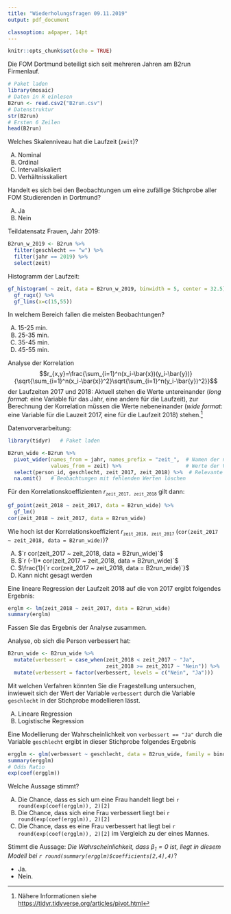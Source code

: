 ```yaml
---
title: "Wiederholungsfragen 09.11.2019"
output: pdf_document

classoption: a4paper, 14pt
---
```


```r
knitr::opts_chunk$set(echo = TRUE)
```


Die FOM Dortmund beteiligt sich seit mehreren Jahren am B2run Firmenlauf.
```r
# Paket laden
library(mosaic)
# Daten in R einlesen
B2run <- read.csv2("B2run.csv")
# Datenstruktur
str(B2run)
# Ersten 6 Zeilen
head(B2run)
```

Welches Skalenniveau hat die Laufzeit (`zeit`)?

A.  Nominal
B.  Ordinal
C.  Intervallskaliert
D.  Verhältnisskaliert

\vspace{2cm}

Handelt es sich bei den Beobachtungen um eine zufällige Stichprobe aller FOM Studierenden in Dortmund?

A.  Ja
B.  Nein



\newpage

Teildatensatz Frauen, Jahr 2019:

```r
B2run_w_2019 <- B2run %>%
  filter(geschlecht == "w") %>%
  filter(jahr == 2019) %>%
  select(zeit)
```

Histogramm der Laufzeit:

```r
gf_histogram( ~ zeit, data = B2run_w_2019, binwidth = 5, center = 32.5) %>%
  gf_rugx() %>%
  gf_lims(x=c(15,55))
```

In welchem Bereich fallen die meisten Beobachtungen?

A.  15-25 min.
B.  25-35 min.
C.  35-45 min.
D.  45-55 min.

\newpage

Analyse der Korrelation $$r_{x,y}=\frac{\sum_{i=1}^n(x_i-\bar{x})(y_i-\bar{y})}{\sqrt{\sum_{i=1}^n(x_i-\bar{x})^2}\sqrt{\sum_{i=1}^n(y_i-\bar{y})^2}}$$ der Laufzeiten 2017 und 2018: Aktuell stehen die Werte untereinander (*long format*: eine Variable für das Jahr, eine andere für die Laufzeit), zur Berechnung der Korrelation müssen die Werte nebeneinander (*wide format*: eine Variable für die Lauzeit 2017, eine für die Laufzeit 2018) stehen.^[Nähere Informationen siehe [https://tidyr.tidyverse.org/articles/pivot.html](https://tidyr.tidyverse.org/articles/pivot.html)]

Datenvorverarbeitung:

```r
library(tidyr)   # Paket laden

B2run_wide <-B2run %>%
  pivot_wider(names_from = jahr, names_prefix = "zeit_",  # Namen der neuen Variablen
              values_from = zeit) %>%                     # Werte der Variablen
  select(person_id, geschlecht, zeit_2017, zeit_2018) %>%  # Relevante Variablen auswählen
  na.omit()   # Beobachtungen mit fehlenden Werten löschen
```

Für den Korrelationskoeffizienten $r_{\texttt{zeit\_2017, zeit\_2018}}$ gilt dann:

```r
gf_point(zeit_2018 ~ zeit_2017, data = B2run_wide) %>%
  gf_lm()
cor(zeit_2018 ~ zeit_2017, data = B2run_wide)
```

\newpage

Wie hoch ist der Korrelationskoeffizient  $r_{\texttt{zeit\_2018, zeit\_2017}}$ (`cor(zeit_2017 ~ zeit_2018, data = B2run_wide)`)?

A.  $`r cor(zeit_2017 ~ zeit_2018, data = B2run_wide)`$
B.  $`r (-1)* cor(zeit_2017 ~ zeit_2018, data = B2run_wide)`$ 
C.  $\frac{1}{`r cor(zeit_2017 ~ zeit_2018, data = B2run_wide)`}$
D.  Kann nicht gesagt werden

\vspace{2cm}

Eine lineare Regression der Laufzeit 2018 auf die von 2017 ergibt folgendes Ergebnis:

```r
erglm <- lm(zeit_2018 ~ zeit_2017, data = B2run_wide)
summary(erglm)
```

Fassen Sie das Ergebnis der Analyse zusammen.

\vspace{2cm}

Analyse, ob sich die Person verbessert hat:

```r
B2run_wide <- B2run_wide %>%
  mutate(verbessert = case_when(zeit_2018 < zeit_2017 ~ "Ja",
                                zeit_2018 >= zeit_2017 ~ "Nein")) %>%
  mutate(verbessert = factor(verbessert, levels = c("Nein", "Ja")))
```

Mit welchen Verfahren könnten Sie die Fragestellung untersuchen, inwieweit sich der Wert der Variable `verbessert` durch die Variable `geschlecht` in der Stichprobe modellieren lässt.

A.  Lineare Regression
B.  Logistische Regression

\vspace{2cm}

Eine Modellierung der Wahrscheinlichkeit von `verbessert == "Ja"` durch die Variable `geschlecht` ergibt in dieser Stichprobe folgendes Ergebnis

```r
ergglm <- glm(verbessert ~ geschlecht, data = B2run_wide, family = binomial)
summary(ergglm)
# Odds Ratio
exp(coef(ergglm))
```

Welche Aussage stimmt?

A.  Die Chance, dass es sich um eine Frau handelt liegt bei `r round(exp(coef(ergglm)), 2)[2]`
B.  Die Chance, dass sich eine Frau verbessert liegt bei `r round(exp(coef(ergglm)), 2)[2]`
C.  Die Chance, dass es eine Frau verbessert hat liegt bei `r round(exp(coef(ergglm)), 2)[2]` im Vergleich zu der eines Mannes.

\vspace{2cm}

Stimmt die Aussage: *Die Wahrscheinlichkeit, dass $\beta_1=0$ ist, liegt in diesem Modell bei `r round(summary(ergglm)$coefficients[2,4],4)`*?

-  Ja.
-  Nein.


